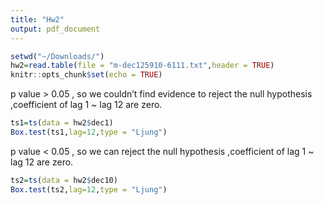 ```yaml
---
title: "Hw2"
output: pdf_document
---
```


```r
setwd("~/Downloads/")
hw2=read.table(file = "m-dec125910-6111.txt",header = TRUE)
knitr::opts_chunk$set(echo = TRUE)
```


p value > 0.05 , so we couldn't find evidence to reject the null hypothesis ,coefficient of lag 1 ~ lag 12 are zero.

```r
ts1=ts(data = hw2$dec1)
Box.test(ts1,lag=12,type = "Ljung")
```




p value < 0.05  , so we can reject the null hypothesis ,coefficient of lag 1 ~ lag 12 are zero.

```r
ts2=ts(data = hw2$dec10)
Box.test(ts2,lag=12,type = "Ljung")
```

